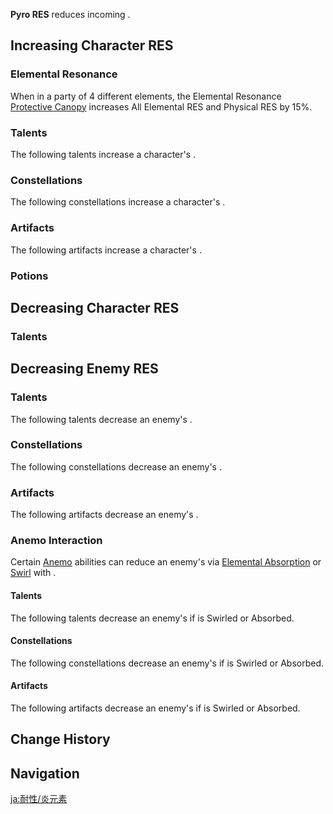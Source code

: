 {{ResistanceTabs}}
{{See also|Pyro|Pyro Damage Bonus}}
{{Terminology Infobox
|title        = Pyro RES
|type         = Attributes
}}
'''Pyro RES''' reduces incoming {{Color|Pyro DMG}}.

==Increasing Character RES==
===Elemental Resonance===
{{Main|Elemental Resonance}}
When in a party of 4 different elements, the Elemental Resonance [[Protective Canopy]] increases All Elemental RES and Physical RES by 15%.

===Talents===
The following talents increase a character's {{Color|Pyro|Pyro RES}}.
{{Talents by Category Table|Pyro RES Increase Talents}}

===Constellations===
The following constellations increase a character's {{Color|Pyro|Pyro RES}}.
{{Constellations by Category Table|Pyro RES Increase Constellations}}

===Artifacts===
The following artifacts increase a character's {{Color|Pyro|Pyro RES}}.

{{Artifacts by Category Table|Pyro RES Increase Artifacts}}

===Potions===
{{Food by Category Table|Pyro RES Dishes}}

==Decreasing Character RES==
===Talents===
{{Talents by Category Table|Pyro RES Decrease Talents}}

==Decreasing Enemy RES==
===Talents===
The following talents decrease an enemy's {{Color|Pyro|Pyro RES}}.
{{Talents by Category Table|Pyro RES Reduction Talents}}

===Constellations===
The following constellations decrease an enemy's {{Color|Pyro|Pyro RES}}.
{{Constellations by Category Table|Pyro RES Reduction Constellations}}

===Artifacts===
The following artifacts decrease an enemy's {{Color|Pyro|Pyro RES}}.
{{Artifacts by Category Table|Pyro RES Reduction Artifacts}}

===Anemo Interaction===
Certain [[Anemo]] abilities can reduce an enemy's {{Color|Pyro RES}} via [[Elemental Absorption]] or [[Swirl]] with {{Pyro}}.

====Talents====
The following talents decrease an enemy's {{Color|Pyro RES}} if {{Pyro}} is Swirled or Absorbed.
{{Talents by Category Table|Anemo Interaction Dependent RES Reduction Talents}}

====Constellations====
The following constellations decrease an enemy's {{Color|Pyro RES}} if {{Pyro}} is Swirled or Absorbed.
{{Constellations by Category Table|Anemo Interaction Dependent RES Reduction Constellations}}

====Artifacts====
The following artifacts decrease an enemy's {{Color|Pyro RES}} if {{Pyro}} is Swirled or Absorbed.
<br>{{Artifacts by Category Table|Anemo Interaction Dependent RES Reduction Artifacts}}

==Change History==
{{Change History|1.0}}

==Navigation==
{{Attribute Navbox}}

[[ja:耐性/炎元素]]